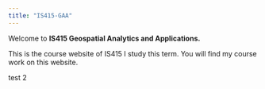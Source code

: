 ```yaml
---
title: "IS415-GAA"
---
```


Welcome to **IS415 Geospatial Analytics and Applications.**

This is the course website of IS415 I study this term. You will find my course work on this website.

test 2
